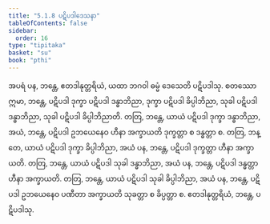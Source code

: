 ```yaml
---
title: "5.1.8 ပဋိပဒါဒေသနာ"
tableOfContents: false
sidebar:
  order: 16
type: "tipitaka"
basket: "su"
book: "pthi"
---
```



<DynamicBreadcrumb />

<Division number="152" book="pthi">

<Paragraph number="312" book="pthi">
အပရံ ပန, ဘန္တေ, ဧတဒါနုတ္တရိယံ, ယထာ ဘဂဝါ ဓမ္မံ ဒေသေတိ ပဋိပဒါသု. စတဿော ဣမာ, ဘန္တေ, ပဋိပဒါ ဒုက္ခာ ပဋိပဒါ ဒန္ဓာဘိညာ, ဒုက္ခာ ပဋိပဒါ ခိပ္ပါဘိညာ, သုခါ ပဋိပဒါ ဒန္ဓာဘိညာ, သုခါ ပဋိပဒါ ခိပ္ပါဘိညာတိ. တတြ, ဘန္တေ, ယာယံ ပဋိပဒါ ဒုက္ခာ ဒန္ဓာဘိညာ, အယံ, ဘန္တေ, ပဋိပဒါ ဥဘယေနေဝ ဟီနာ အက္ခာယတိ ဒုက္ခတ္တာ စ ဒန္ဓတ္တာ စ. တတြ, ဘန္တေ, ယာယံ ပဋိပဒါ ဒုက္ခာ ခိပ္ပါဘိညာ, အယံ ပန, ဘန္တေ, ပဋိပဒါ ဒုက္ခတ္တာ ဟီနာ အက္ခာယတိ. တတြ, ဘန္တေ, ယာယံ ပဋိပဒါ သုခါ ဒန္ဓာဘိညာ, အယံ ပန, ဘန္တေ, ပဋိပဒါ ဒန္ဓတ္တာ ဟီနာ အက္ခာယတိ. တတြ, ဘန္တေ, ယာယံ ပဋိပဒါ သုခါ ခိပ္ပါဘိညာ, အယံ ပန, ဘန္တေ, ပဋိပဒါ ဥဘယေနေဝ ပဏီတာ အက္ခာယတိ သုခတ္တာ စ ခိပ္ပတ္တာ စ. ဧတဒါနုတ္တရိယံ, ဘန္တေ, ပဋိပဒါသု.
</Paragraph>
</Division>